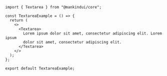 ```tsx
import { Textarea } from "@mankindui/core";

const TextareaExample = () => {
  return (
    <>
      <Textarea>
        Lorem ipsum dolor sit amet, consectetur adipiscing elit. Lorem ipsum
        dolor sit amet, consectetur adipiscing elit.
      </Textarea>
    </>
  );
};

export default TextareaExample;
```
